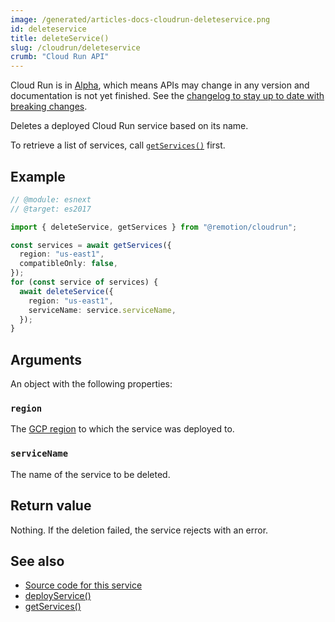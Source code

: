 ```yaml
---
image: /generated/articles-docs-cloudrun-deleteservice.png
id: deleteservice
title: deleteService()
slug: /cloudrun/deleteservice
crumb: "Cloud Run API"
---
```


<ExperimentalBadge>
<p>Cloud Run is in <a href="/docs/cloudrun-alpha">Alpha</a>, which means APIs may change in any version and documentation is not yet finished. See the <a href="https://remotion.dev/changelog">changelog to stay up to date with breaking changes</a>.</p>
</ExperimentalBadge>

Deletes a deployed Cloud Run service based on its name.

To retrieve a list of services, call [`getServices()`](/docs/cloudrun/getservices) first.

## Example

```ts twoslash
// @module: esnext
// @target: es2017

import { deleteService, getServices } from "@remotion/cloudrun";

const services = await getServices({
  region: "us-east1",
  compatibleOnly: false,
});
for (const service of services) {
  await deleteService({
    region: "us-east1",
    serviceName: service.serviceName,
  });
}
```

## Arguments

An object with the following properties:

### `region`

The [GCP region](/docs/cloudrun/region-selection) to which the service was deployed to.

### `serviceName`

The name of the service to be deleted.

## Return value

Nothing. If the deletion failed, the service rejects with an error.

## See also

- [Source code for this service](https://github.com/remotion-dev/remotion/blob/main/packages/cloudrun/src/api/delete-service.ts)
- [deployService()](/docs/cloudrun/deployservice)
- [getServices()](/docs/cloudrun/getservices)
